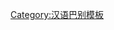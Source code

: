 {{User language-2|cpx|這用户講'''[[:Category:Cpx 使用者|莆仙語/興化語]]'''兮能力是'''[[:Category:Cpx-2 使用者|中級]]'''。|莆仙語|12|9}}<noinclude>[[Category:汉语巴别模板]]</noinclude>